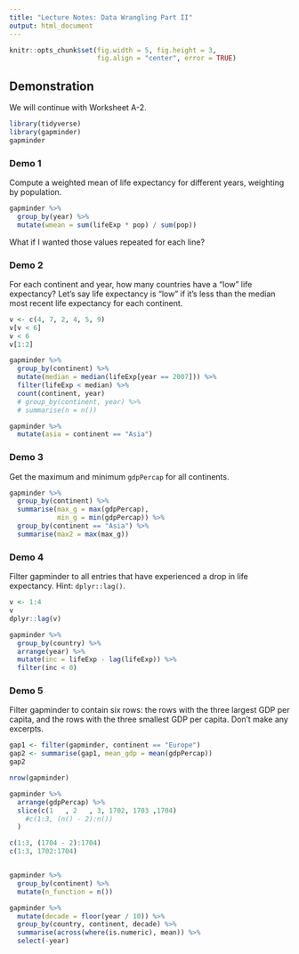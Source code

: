 ```yaml
---
title: "Lecture Notes: Data Wrangling Part II"
output: html_document
---
```


```r
knitr::opts_chunk$set(fig.width = 5, fig.height = 3, 
                      fig.align = "center", error = TRUE)
```





## Demonstration

We will continue with Worksheet A-2.

```r
library(tidyverse)
library(gapminder)
gapminder
```


### Demo 1

Compute a weighted mean of life expectancy for different years, weighting by population.

```r
gapminder %>% 
  group_by(year) %>% 
  mutate(wmean = sum(lifeExp * pop) / sum(pop))
```

What if I wanted those values repeated for each line?


### Demo 2

For each continent and year, how many countries have a "low" life expectancy? Let's say life expectancy is "low" if it's less than the median most recent life expectancy for each continent. 

```r
v <- c(4, 7, 2, 4, 5, 9)
v[v < 6]
v < 6
v[1:2]

gapminder %>% 
  group_by(continent) %>% 
  mutate(median = median(lifeExp[year == 2007])) %>% 
  filter(lifeExp < median) %>% 
  count(continent, year)
  # group_by(continent, year) %>% 
  # summarise(n = n())

gapminder %>% 
  mutate(asia = continent == "Asia")
```

### Demo 3

Get the maximum and minimum `gdpPercap` for all continents.

```r
gapminder %>% 
  group_by(continent) %>% 
  summarise(max_g = max(gdpPercap),
            min_g = min(gdpPercap)) %>% 
  group_by(continent == "Asia") %>% 
  summarise(max2 = max(max_g))
```


### Demo 4

Filter gapminder to all entries that have experienced a drop in life expectancy. Hint: `dplyr::lag()`.

```r
v <- 1:4
v
dplyr::lag(v)

gapminder %>% 
  group_by(country) %>% 
  arrange(year) %>% 
  mutate(inc = lifeExp - lag(lifeExp)) %>% 
  filter(inc < 0)
```


### Demo 5

Filter gapminder to contain six rows: the rows with the three largest GDP per capita, and the rows with the three smallest GDP per capita. Don't make any excerpts.

```r
gap1 <- filter(gapminder, continent == "Europe")
gap2 <- summarise(gap1, mean_gdp = mean(gdpPercap))
gap2

nrow(gapminder)

gapminder %>% 
  arrange(gdpPercap) %>% 
  slice(c(1   , 2   , 3, 1702, 1703 ,1704)
    #c(1:3, (n() - 2):n())
  )

c(1:3, (1704 - 2):1704)
c(1:3, 1702:1704)


gapminder %>% 
  group_by(continent) %>% 
  mutate(n_function = n())
```


```r
gapminder %>% 
  mutate(decade = floor(year / 10)) %>% 
  group_by(country, continent, decade) %>% 
  summarise(across(where(is.numeric), mean)) %>% 
  select(-year)
```


